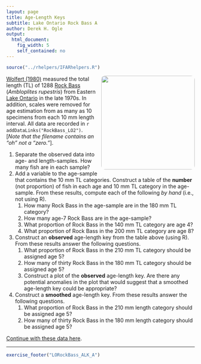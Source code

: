 ```yaml
---
layout: page
title: Age-Length Keys
subtitle: Lake Ontario Rock Bass A
author: Derek H. Ogle
output: 
  html_document: 
    fig_width: 5
    self_contained: no
---
```

```r
source("../rhelpers/IFARhelpers.R")
```

<img style="float: right; margin: 0px 0px 10px 10px; border-radius:10px;" src="imgs/rock-bass-1.jpg" width="250px" />
[Wolfert (1980)](https://pubs.er.usgs.gov/publication/1000461) measured the total length (TL) of 1288 [Rock Bass](https://en.wikipedia.org/wiki/Rock_bass) (*Ambloplites rupestris*) from Eastern [Lake Ontario](https://en.wikipedia.org/wiki/Lake_Ontario) in the late 1970s.  In addition, scales were removed for age estimation from as many as 10 specimens from each 10 mm length interval.  All data are recorded in `r addDataLinks("RockBass_LO2")`. [*Note that the filename contains an "oh" not a "zero."*].

1. Separate the observed data into age- and length-samples.  How many fish are in each sample?
1. Add a variable to the age-sample that contains the 10 mm TL categories.  Construct a table of the **number** (not proportion) of fish in each age and 10 mm TL category in the age-sample.  From these results, compute each of the following *by hand* (i.e., not using R).
    1. How many Rock Bass in the age-sample are in the 180 mm TL category?
    1. How many age-7 Rock Bass are in the age-sample?
    1. What proportion of Rock Bass in the 140 mm TL category are age 4?
    1. What proportion of Rock Bass in the 200 mm TL category are age 8?
1. Construct an **observed** age-length key from the table above (using R).  From these results answer the following questions.
    1. What proportion of Rock Bass in the 210 mm TL category should be assigned age 5?
    1. How many of thirty Rock Bass in the 180 mm TL category should be assigned age 5?
    1. Construct a plot of the **observed** age-length key.  Are there any potential anomalies in the plot that would suggest that a smoothed age-length key could be appropriate?
1. Construct a **smoothed** age-length key.  From these results answer the following questions.
    1. What proportion of Rock Bass in the 210 mm length category should be assigned age 5?
    1. How many of thirty Rock Bass in the 180 mm length category should be assigned age 5?

[Continue with these data here](LORockBass_ALK_B.html).

---
```r
exercise_footer("LORockBass_ALK_A")
```
